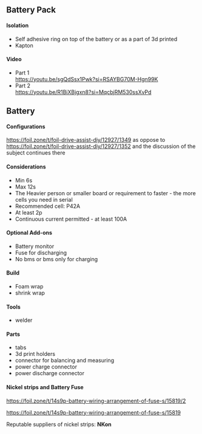 ## Battery Pack

#### Isolation

- Self adhesive ring on top of the battery or as a part of 3d printed
- Kapton

#### Video

- Part 1 \
  https://youtu.be/sgQdSsx1Pwk?si=RSAYBG70M-Hgn99K
- Part 2 \
  https://youtu.be/R1BiXBjgxn8?si=MqcbjRM530ssXvPd

## Battery

#### Configurations

https://foil.zone/t/foil-drive-assist-diy/12927/1349
as oppose to
https://foil.zone/t/foil-drive-assist-diy/12927/1352
and the discussion of the subject continues there

#### Considerations

- Min 6s
- Max 12s
- The Heavier person or smaller board or requirement to faster - the more cells you need in serial
- Recommended cell: P42A
- At least 2p
- Continuous current permitted - at least 100A

#### Optional Add-ons

- Battery monitor
- Fuse for discharging
- No bms or bms only for charging

#### Build

- Foam wrap
- shrink wrap

#### Tools

- welder

#### Parts

- tabs
- 3d print holders
- connector for balancing and measuring
- power charge connector
- power discharge connector

#### Nickel strips and Battery Fuse

https://foil.zone/t/14s9p-battery-wiring-arrangement-of-fuse-s/15819/2

https://foil.zone/t/14s9p-battery-wiring-arrangement-of-fuse-s/15819

Reputable suppliers of nickel strips: **NKon**
